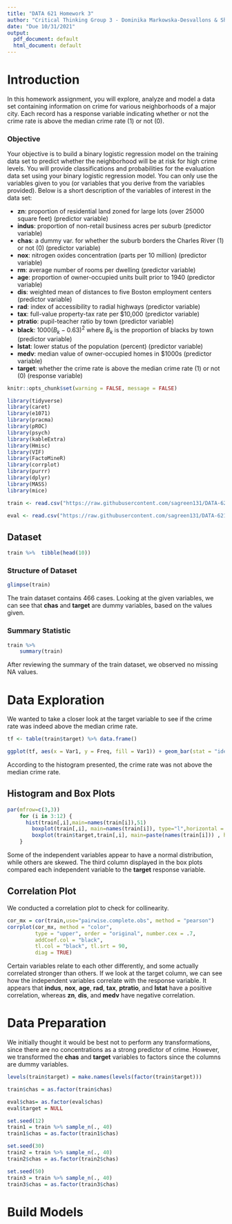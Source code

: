 ---
title: "DATA 621 Homework 3"
author: "Critical Thinking Group 3 - Dominika Markowska-Desvallons & Shana Green"
date: "Due 10/31/2021"
output:
  pdf_document: default
  html_document: default
---

# Introduction

In this homework assignment, you will explore, analyze and model a data set containing information on crime for various neighborhoods of a major city. Each record has a response variable indicating whether or not the crime rate is above the median crime rate (1) or not (0).

### Objective

Your objective is to build a binary logistic regression model on the training data set to predict whether the neighborhood will be at risk for high crime levels. You will provide classifications and probabilities for the evaluation data set using your binary logistic regression model. You can only use the variables given to you (or variables that you derive from the variables provided). Below is a short description of the variables of interest in the data set:


* **zn**: proportion of residential land zoned for large lots (over 25000 square feet) (predictor variable) 
* **indus**: proportion of non-retail business acres per suburb (predictor variable)
* **chas**: a dummy var. for whether the suburb borders the Charles River (1) or not (0) (predictor variable)
* **nox**: nitrogen oxides concentration (parts per 10 million) (predictor variable)
* **rm**: average number of rooms per dwelling (predictor variable)
* **age**: proportion of owner-occupied units built prior to 1940 (predictor variable)
* **dis**: weighted mean of distances to five Boston employment centers (predictor variable)
* **rad**: index of accessibility to radial highways (predictor variable)
* **tax**: full-value property-tax rate per $10,000 (predictor variable)
* **ptratio**: pupil-teacher ratio by town (predictor variable)
* **black**: 1000($B_k - 0.63)^2$ where $B_k$ is the proportion of blacks by town (predictor variable)
* **lstat**: lower status of the population (percent) (predictor variable)
* **medv**: median value of owner-occupied homes in $1000s (predictor variable)
* **target**: whether the crime rate is above the median crime rate (1) or not (0) (response variable)

```{r setup, include=FALSE} 
knitr::opts_chunk$set(warning = FALSE, message = FALSE) 

```

```{r,echo=FALSE, message=FALSE}
library(tidyverse)
library(caret)
library(e1071)
library(pracma)
library(pROC)
library(psych)
library(kableExtra)
library(Hmisc)
library(VIF)
library(FactoMineR)
library(corrplot)
library(purrr)
library(dplyr)
library(MASS)
library(mice)
```

```{r,echo=FALSE, message=FALSE}
train <- read.csv("https://raw.githubusercontent.com/sagreen131/DATA-621/main/crime-training-data_modified.csv")

eval <- read.csv("https://raw.githubusercontent.com/sagreen131/DATA-621/main/crime-evaluation-data_modified.csv")

```

## Dataset

```{r,echo=FALSE, message=FALSE}
train %>%  tibble(head(10))
```


### Structure of Dataset

```{r,echo=FALSE, message=FALSE}
glimpse(train)
```

The train dataset contains 466 cases. Looking at the given variables, we can see that **chas** and **target** are dummy variables, based on the values given. 

### Summary Statistic

```{r,echo=FALSE, message=FALSE}
train %>%
    summary(train)
```

After reviewing the summary of the train dataset, we observed no missing NA values. 

# Data Exploration

We wanted to take a closer look at the target variable to see if the crime rate was indeed above the median crime rate. 

```{r,echo=FALSE, message=FALSE}
tf <- table(train$target) %>% data.frame()

ggplot(tf, aes(x = Var1, y = Freq, fill = Var1)) + geom_bar(stat = "identity") + scale_fill_manual(name = "Crime?", labels = c("No", "Yes"),values=c("green", "red")) + geom_text(aes(label=Freq), vjust=1.6, color="white", size=3.5) + ggtitle("Is the crime rate above the median crime rate?")

```

According to the histogram presented, the crime rate was not above the median crime rate. 

## Histogram and Box Plots

```{r,echo=FALSE, message=FALSE}
par(mfrow=c(3,3))
    for (i in 3:12) {
      hist(train[,i],main=names(train[i]),51)
        boxplot(train[,i], main=names(train[i]), type="l",horizontal = TRUE)
        boxplot(train$target,train[,i], main=paste(names(train[i])) , horizontal = TRUE,col=(c("blue","red")))
    }
```

Some of the independent variables appear to have a normal distribution, while others are skewed. The third column displayed in the box plots compared each independent variable to the **target**
response variable. 

## Correlation Plot

We conducted a correlation plot to check for collinearity. 

```{r, echo=FALSE,message=FALSE}
cor_mx = cor(train,use="pairwise.complete.obs", method = "pearson")
corrplot(cor_mx, method = "color", 
         type = "upper", order = "original", number.cex = .7,
         addCoef.col = "black",
         tl.col = "black", tl.srt = 90,
         diag = TRUE)
```


Certain variables relate to each other differently, and some actually correlated stronger than others. If we look at the target column, we can see how the independent variables correlate with the response variable. It appears that **indus**,   **nox**, **age**, **rad**, **tax**, **ptratio**, and **lstat** have a positive correlation, whereas **zn**, **dis**, and **medv** have negative correlation.  


# Data Preparation

We initially thought it would be best not to perform any transformations, since there are no concentrations as a strong predictor of crime. However, we transformed the **chas** and **target** variables to factors since the columns are dummy variables.


```{r}
levels(train$target) = make.names(levels(factor(train$target)))

train$chas = as.factor(train$chas)

eval$chas= as.factor(eval$chas)
eval$target = NULL

set.seed(12)
train1 = train %>% sample_n(., 40) 
train1$chas = as.factor(train1$chas)

set.seed(30)
train2 = train %>% sample_n(., 40) 
train2$chas = as.factor(train2$chas)

set.seed(50)
train3 = train %>% sample_n(., 40) 
train3$chas = as.factor(train3$chas)
```


# Build Models








